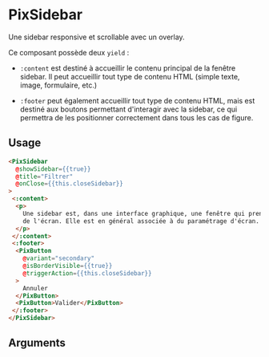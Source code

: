 

<Meta of={ComponentStories} />

# PixSidebar

Une sidebar responsive et scrollable avec un overlay.

Ce composant possède deux `yield` :

- `:content` est destiné à accueillir le contenu principal de la fenêtre sidebar. Il peut accueillir tout type de
  contenu HTML (simple texte, image, formulaire, etc.)
- `:footer` peut également accueillir tout type de contenu HTML, mais est destiné aux boutons permettant d'interagir
  avec la sidebar, ce qui permettra de les positionner correctement dans tous les cas de figure.

  <Story of={ComponentStories.Default} height={500} />

## Usage

```html
<PixSidebar
  @showSidebar={{true}}
  @title="Filtrer"
  @onClose={{this.closeSidebar}}
>
 <:content>
  <p>
    Une sidebar est, dans une interface graphique, une fenêtre qui prend le contrôle total du clavier et
    de l'écran. Elle est en général associée à du paramétrage d'écran.
  </p>
 </:content>
 <:footer>
  <PixButton
    @variant="secondary"
    @isBorderVisible={{true}}
    @triggerAction={{this.closeSidebar}}
  >
    Annuler
  </PixButton>
  <PixButton>Valider</PixButton>
 </:footer>
</PixSidebar>
```

## Arguments

<ArgTypes of={ComponentStories} />

